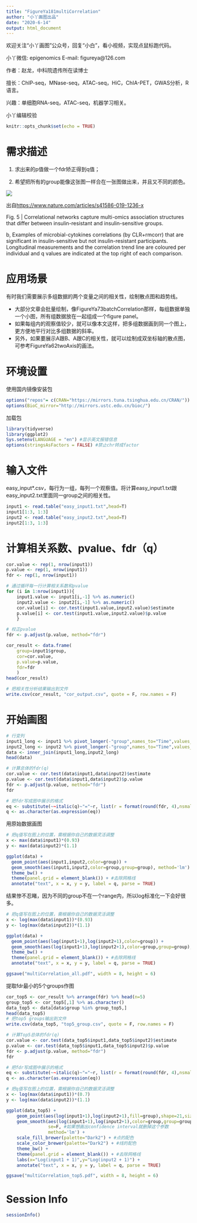 ```yaml
---
title: "FigureYa181multiCorrelation"
author: "小丫画图出品"
date: "2020-6-14"
output: html_document
---
```

欢迎关注“小丫画图”公众号，回复“小白”，看小视频，实现点鼠标跑代码。

小丫微信: epigenomics  E-mail: figureya@126.com

作者：赵龙，中科院遗传所在读博士

擅长：ChIP-seq，MNase-seq，ATAC-seq，HiC，ChIA-PET，GWAS分析，R语言。 

兴趣：单细胞RNA-seq，ATAC-seq，机器学习相关。

小丫编辑校验

```r
knitr::opts_chunk$set(echo = TRUE)
```

# 需求描述

1. 求出来的p值做一个fdr矫正得到q值；

2. 希望把所有的group能像这张图一样合在一张图做出来，并且又不同的颜色。

![](example.png)

出自<https://www.nature.com/articles/s41586-019-1236-x>

Fig. 5 | Correlational networks capture multi-omics association structures that differ between insulin-resistant and insulin-sensitive groups. 

b, Examples of microbial-cytokines correlations (by CLR+rmcorr) that are significant in insulin-sensitive but not insulin-resistant participants. Longitudinal measurements and the correlation trend line are coloured per individual and q values are indicated at the top right of each comparison.

# 应用场景

有时我们需要展示多组数据的两个变量之间的相关性，绘制散点图和趋势线。

- 大部分文章会批量绘制，像FigureYa73batchCorrelation那样，每组数据单独一个小图，所有组数据放在一起组成一个figure panel。
- 如果每组内的观察值较少，就可以像本文这样，把多组数据画到同一个图上，更方便地平行对比多组数据的斜率。
- 另外，如果要展示A跟B、A跟C的相关性，就可以绘制成双坐标轴的散点图，可参考FigureYa62twoAxis的画法。

# 环境设置

使用国内镜像安装包

```r
options("repos"= c(CRAN="https://mirrors.tuna.tsinghua.edu.cn/CRAN/"))
options(BioC_mirror="http://mirrors.ustc.edu.cn/bioc/")

```

加载包

```r
library(tidyverse)
library(ggplot2)
Sys.setenv(LANGUAGE = "en") #显示英文报错信息
options(stringsAsFactors = FALSE) #禁止chr转成factor
```

# 输入文件

easy_input*.csv，每行为一组，每列一个观察值。将计算easy_input1.txt跟easy_input2.txt里面同一group之间的相关性。

```r
input1 <- read.table("easy_input1.txt",head=T)
input1[1:3, 1:3]
input2 <- read.table("easy_input2.txt",head=T)
input2[1:3, 1:3]
```

# 计算相关系数、pvalue、fdr（q）

```r
cor.value <- rep(1, nrow(input1))
p.value <- rep(1, nrow(input1))
fdr <- rep(1, nrow(input1))

# 通过循环每一行计算相关系数和pvalue
for (i in 1:nrow(input1)){
    input1.value <- input1[i,-1] %>% as.numeric()
    input2.value <- input2[i,-1] %>% as.numeric() 
    cor.value[i] <- cor.test(input1.value,input2.value)$estimate
    p.value[i] <- cor.test(input1.value,input2.value)$p.value
    }

# 校正pvalue
fdr <- p.adjust(p.value, method="fdr") 

cor_result <- data.frame(
    group=input1$group,
    cor=cor.value,
    p.value=p.value,
    fdr=fdr
    )
head(cor_result)

# 把相关性分析结果输出到文件
write.csv(cor_result, "cor_output.csv", quote = F, row.names = F)
```

# 开始画图

```r
# 行变列
input1_long <- input1 %>% pivot_longer(-"group",names_to="Time",values_to="input1")
input2_long <- input2 %>% pivot_longer(-"group",names_to="Time",values_to="input2")
data <- inner_join(input1_long,input2_long)
head(data)

# 计算总体的fdr(q)
cor.value <- cor.test(data$input1,data$input2)$estimate
p.value <- cor.test(data$input1,data$input2)$p.value
fdr <- p.adjust(p.value, method="fdr") 
fdr

# 把fdr写成图中展示的格式
eq <- substitute(~~italic(q)~"="~r, list(r = format(round(fdr, 4),nsmall= 4)))
q <- as.character(as.expression(eq))
```

用原始数据画图

```r
# 把q值写在图上的位置，需根据你自己的数据灵活调整
x <- max(data$input1)*(0.93)
y <- max(data$input2)*(1.1)

ggplot(data) +
  geom_point(aes(input1,input2,color=group)) +
  geom_smooth(aes(input1,input2,color=group,group=group), method='lm') +
  theme_bw() + 
  theme(panel.grid = element_blank()) + #去除网格线
  annotate("text", x = x, y = y, label = q, parse = TRUE)
```

结果惨不忍睹，因为不同的group不在一个range内，所以log标准化一下会好很多。

```r
# 把q值写在图上的位置，需根据你自己的数据灵活调整
x <- log(max(data$input1))*(0.93)
y <- log(max(data$input2))*(1.1)

ggplot(data) +
  geom_point(aes(log(input1+1),log(input2+1),color=group)) +
  geom_smooth(aes(log(input1+1),log(input2+1),color=group,group=group),method='lm',se=F) +
  theme_bw() +
  theme(panel.grid = element_blank()) + #去除网格线
  annotate("text", x = x, y = y, label = q, parse = TRUE)

ggsave("multiCorrelation_all.pdf", width = 8, height = 6)
```

提取fdr最小的5个groups作图

```r
cor_top5 <- cor_result %>% arrange(fdr) %>% head(n=5) 
group_top5 <- cor_top5[,1] %>% as.character()
data_top5 <- data[data$group %in% group_top5,]
head(data_top5)
# 把top5 groups输出到文件
write.csv(data_top5, "top5_group.csv", quote = F, row.names = F)

# 计算Top5总体的fdr(q)
cor.value <- cor.test(data_top5$input1,data_top5$input2)$estimate
p.value <- cor.test(data_top5$input1,data_top5$input2)$p.value
fdr <- p.adjust(p.value, method="fdr") 
fdr

# 把fdr写成图中展示的格式
eq <- substitute(~~italic(q)~"="~r, list(r = format(round(fdr, 4),nsmall= 4)))
q <- as.character(as.expression(eq))

# 把q值写在图上的位置，需根据你自己的数据灵活调整
x <- log(max(data$input1))*(0.7)
y <- log(max(data$input2))*(1.1)

ggplot(data_top5) +
    geom_point(aes(log(input1+1),log(input2+1),fill=group),shape=21,size=4) +
    geom_smooth(aes(log(input1+1),log(input2+1),color=group,group=group),
                se=F, #如果想画出confidence interval就删掉这个参数
                method='lm') +
    scale_fill_brewer(palette="Dark2") + #点的配色
    scale_color_brewer(palette="Dark2") + #线的配色
    theme_bw() +
    theme(panel.grid = element_blank()) + #去除网格线
    labs(x="Log(input1 + 1)",y="Log(input2 + 1)") +
    annotate("text", x = x, y = y, label = q, parse = TRUE)

ggsave("multiCorrelation_top5.pdf", width = 8, height = 6)
```

# Session Info

```r
sessionInfo()
```